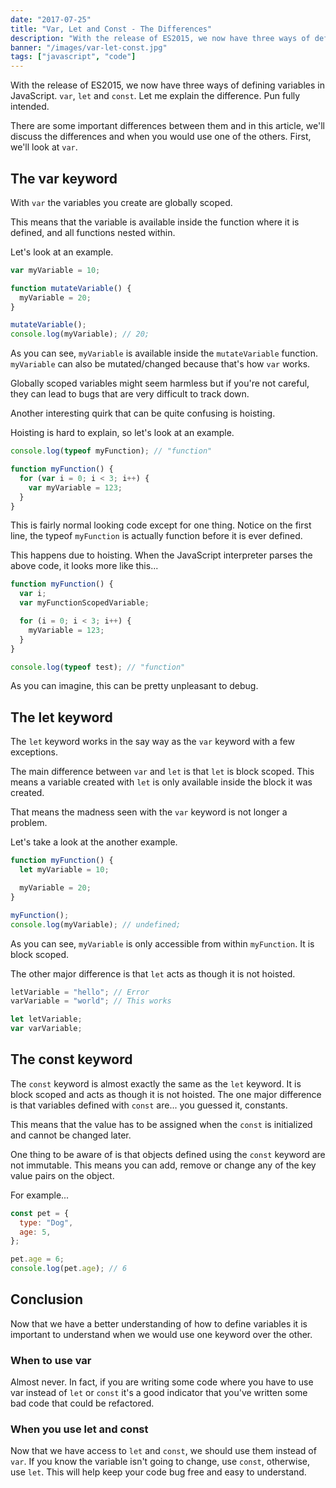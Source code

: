 ```yaml
---
date: "2017-07-25"
title: "Var, Let and Const - The Differences"
description: "With the release of ES2015, we now have three ways of defining variables in JavaScript. `var`, `let` and `const`. Let me explain the difference."
banner: "/images/var-let-const.jpg"
tags: ["javascript", "code"]
---
```


With the release of ES2015, we now have three ways of defining variables in JavaScript. `var`, `let` and `const`. Let me explain the difference. Pun fully intended.

There are some important differences between them and in this article, we'll discuss the differences and when you would use one of the others. First, we'll look at `var`.

## The var keyword

With `var` the variables you create are globally scoped.

This means that the variable is available inside the function where it is defined, and all functions nested within.

Let's look at an example.

```javascript
var myVariable = 10;

function mutateVariable() {
  myVariable = 20;
}

mutateVariable();
console.log(myVariable); // 20;
```

As you can see, `myVariable` is available inside the `mutateVariable` function. `myVariable` can also be mutated/changed because that's how `var` works.

Globally scoped variables might seem harmless but if you're not careful, they can lead to bugs that are very difficult to track down.

Another interesting quirk that can be quite confusing is hoisting.

Hoisting is hard to explain, so let's look at an example.

```javascript
console.log(typeof myFunction); // "function"

function myFunction() {
  for (var i = 0; i < 3; i++) {
    var myVariable = 123;
  }
}
```

This is fairly normal looking code except for one thing. Notice on the first line, the typeof `myFunction` is actually function before it is ever defined.

This happens due to hoisting. When the JavaScript interpreter parses the above code, it looks more like this...

```javascript
function myFunction() {
  var i;
  var myFunctionScopedVariable;

  for (i = 0; i < 3; i++) {
    myVariable = 123;
  }
}

console.log(typeof test); // "function"
```

As you can imagine, this can be pretty unpleasant to debug.

## The let keyword

The `let` keyword works in the say way as the `var` keyword with a few exceptions.

The main difference between `var` and `let` is that `let` is block scoped. This means a variable created with `let` is only available inside the block it was created.

That means the madness seen with the `var` keyword is not longer a problem.

Let's take a look at the another example.

```javascript
function myFunction() {
  let myVariable = 10;

  myVariable = 20;
}

myFunction();
console.log(myVariable); // undefined;
```

As you can see, `myVariable` is only accessible from within `myFunction`. It is block scoped.

The other major difference is that `let` acts as though it is not hoisted.

```javascript
letVariable = "hello"; // Error
varVariable = "world"; // This works

let letVariable;
var varVariable;
```

## The const keyword

The `const` keyword is almost exactly the same as the `let` keyword. It is block scoped and acts as though it is not hoisted. The one major difference is that variables defined with `const` are... you guessed it, constants.

This means that the value has to be assigned when the `const` is initialized and cannot be changed later.

One thing to be aware of is that objects defined using the `const` keyword are not immutable. This means you can add, remove or change any of the key value pairs on the object.

For example...

```javascript
const pet = {
  type: "Dog",
  age: 5,
};

pet.age = 6;
console.log(pet.age); // 6
```

## Conclusion

Now that we have a better understanding of how to define variables it is important to understand when we would use one keyword over the other.

### When to use var

Almost never. In fact, if you are writing some code where you have to use var instead of `let` or `const` it's a good indicator that you've written some bad code that could be refactored.

### When you use let and const

Now that we have access to `let` and `const`, we should use them instead of `var`. If you know the variable isn't going to change, use `const`, otherwise, use `let`. This will help keep your code bug free and easy to understand.

